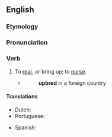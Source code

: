 ==English==

===Etymology===
{{prefix|en|up|breed}}

===Pronunciation===
{{rfp|en}}

===Verb===
{{en-verb|upbreeds|upbreeding|upbred|upbred}}

# {{lb|en|transitive|archaic}} To [[rear]], or bring up; to [[nurse]].
#* {{rfdatek|en|Raphael Holinshed}}
#*: '''upbred''' in a foreign country

====Translations====
{{trans-top|to rear, or bring up; to nurse}}
* Dutch: {{t+|nl|opvoeden}}
* Portuguese: {{t+|pt|criar}}
{{trans-mid}}
* Spanish: {{t+|es|criar}}
{{trans-bottom}}